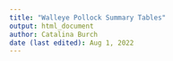 ```yaml
---
title: "Walleye Pollock Summary Tables"
output: html_document
author: Catalina Burch
date (last edited): Aug 1, 2022
---
```


```r


```



```r
```


```r


```

